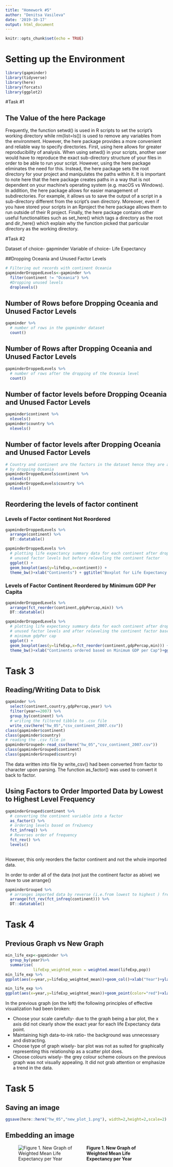 ```yaml
---
title: "Homework #5"
author: "Denitsa Vasileva"
date: '2019-10-17'
output: html_document
---
```


```r
knitr::opts_chunk$set(echo = TRUE)
```

# Setting up the Environment


```r
library(gapminder)
library(tidyverse)
library(here)
library(forcats)
library(ggplot2)
```


#Task #1

## The Value of the here Package
Frequently, the function setwd() is used in R scripts to set the script's working directory while rm(list=ls()) is used to remove any variables from the environment.
However, the here package provides a more convenient and reliable way to specify directories. 
First, using here allows for greater reproducibility of analysis. When using setwd() in your scripts, another user would have to reproduce the exact sub-directory structure of your files in order to be able
to run your script. However, using the here package eliminates the need for this. Instead,
the here package sets the root directory for your project and manipulates the paths within it. It is important to note here that the here package creates paths in a way that is not dependent on your machine's operating system (e.g. macOS vs Windows).
In addition, the here package allows for easier management of subdirectories. For example, it allows us to save the output of a script  in a sub-directory different from the script's own directory. 
Moreover, even if you have stored your scripts in an Rproject the here package allows them to 
run outside of their R project.
Finally, the here package contains other useful functionalities such as set_here() which tags a directory as the root and dir_here() which  explain why the function picked that particular directory as the working directory.

#Task #2

Dataset of choice- gapminder
Variable of choice- Life Expectancy

##Dropping Oceania and Unused Factor Levels
```r
# Filtering out records with continent Oceania 
gapminderDroppedLevels<-gapminder %>%
  filter(continent != "Oceania") %>%
  #Dropping unused levels
  droplevels() 
```

## Number of Rows before Dropping Oceania and Unused Factor Levels
```r
gapminder %>%
  # number of rows in the gapminder dataset
  count()
```

## Number of Rows after Dropping Oceania and Unused Factor Levels 
```r
gapminderDroppedLevels %>%
  # number of rows after the dropping of the Oceania level
  count()
```

## Number of factor levels before Dropping Oceania and Unused Factor Levels

```r
gapminder$continent %>%
  nlevels()
gapminder$country %>%
  nlevels()
```

## Number of factor levels after Dropping Oceania and Unused Factor Levels
```r
# Country and continent are the factors in the dataset hence they are affected 
# by dropping Oceania
gapminderDroppedLevels$continent %>%
  nlevels()
gapminderDroppedLevels$country %>%
  nlevels() 
```

## Reordering the levels of factor continent

### Levels of Factor continent Not Reordered

```r
gapminderDroppedLevels %>%
  arrange(continent) %>%
  DT::datatable()
```

```r
gapminderDroppedLevels %>%
  # plotting life expectancy summary data for each continent after dropping
  # unused factor levels but before releveling the continent factor
  ggplot() +
  geom_boxplot(aes(y=lifeExp,x=continent)) +
  theme_bw()+xlab("Continents") + ggtitle("Boxplot for Life Expectancy by Continent (not Reordered)")+ xlab("Continent")+ylab("Life Expectancy")
```

### Levels of Factor Continent Reordered by Minimum GDP Per Capita

```r
gapminderDroppedLevels %>%
  arrange(fct_reorder(continent,gdpPercap,min)) %>%
  DT::datatable()
```


```r
gapminderDroppedLevels %>%
  # plotting life expectancy summary data for each continent after dropping
  # unused factor levels and after releveling the continent factor based on 
  # minimum gdpPer cap
  ggplot() +
  geom_boxplot(aes(y=lifeExp,x=fct_reorder(continent,gdpPercap,min))) +
  theme_bw()+xlab("Continents ordered based on Minimum GDP per Cap")+ggtitle("Boxplot of Life Expectancy Per Continent ordered by Minimum GDP Per Capita") +ylab("Life Expectancy")
```

# Task 3

## Reading/Writing Data to Disk

```r
gapminder %>%
  select(continent,country,gdpPercap,year) %>%
  filter(year==2007) %>%
  group_by(continent) %>%
  # writing the filtered tibble to .csv file
  write_csv(here("hw_05","csv_continent_2007.csv"))
class(gapminder$continent)
class(gapminder$country)
# reading the .csv file in
gapminderGrouped<-read_csv(here("hw_05","csv_continent_2007.csv"))
class(gapminderGrouped$continent)
class(gapminderGrouped$country)
```

The data written into file by write_csv() had been converted from factor to character upon parsing. The function as_factor() was used to convert it back to factor.

## Using Factors to Order Imported Data by Lowest to Highest Level Frequency

```r
gapminderGrouped$continent %>%
  # converting the continent variable into a factor
  as_factor() %>%
  # ordering levels based on fre2uency 
  fct_infreq() %>%
  # Reverses order of frequency
  fct_rev() %>%
  levels()
  
```
However, this only reorders the factor continent and not the whole imported data.

In order to order all of the data (not just the continent factor as abive) we have to use arrange()
```r
gapminderGrouped %>%
  # arranges imported data by reverse (i.e.from lowest to highest ) frequency of continent 
  arrange(fct_rev(fct_infreq(continent))) %>%
  DT::datatable()
```

# Task 4
<style type="text/css">
.twoC {width: 100%}
.clearer {clear: both}
.twoC .table {max-width: 50%; float: right}
.twoC img {max-width: 50%; float: left}
</style>
<div class="twoC">

## Previous Graph vs New Graph

```r

min_life_exp<-gapminder %>%
  group_by(year)%>%
  summarise( 
            lifeExp_weighted_mean = weighted.mean(lifeExp,pop)) 
min_life_exp %>%
ggplot(aes(x=year,y=lifeExp_weighted_mean))+geom_col()+xlab("Year")+ylab("Weighted Mean Life Expectancy")+ ggtitle("Weighted Mean Life Expetancy Per Year")

min_life_exp %>%
ggplot(aes(x=year,y=lifeExp_weighted_mean))+geom_point(color="red")+xlab("Year")+ylab("Weighted Mean Life Expectancy")+ ggtitle("Weighted Mean Life Expectancy Per Year") +theme_bw()+geom_smooth(method = "lm")

```



In the previous graph (on the left) the following principles of effective visualization had been broken:

* Choose your scale carefully- due to the graph being a bar plot, the x axis did not clearly show the exact year for each life Expectancy data point. 
* Maintaining high data-to-ink ratio- the background was unnecessary and distracting.
* Choose type of graph wisely- bar plot was not as suited for graphically representing this relationship as a scatter plot does.
* Choose colours wisely- the grey colour scheme colours on the previous graph was not visually appealing.
It did not grab attention or emphasize a trend in the data.

# Task 5
## Saving an image
```r
ggsave(here::here("hw_05","new_plot_1.png"), width=2,height=2,scale=2)
```

## Embedding an image
![**Figure 1. New Graph of Weighted Mean Life Expectancy per Year**](./hw_05/new_plot_1.png)
